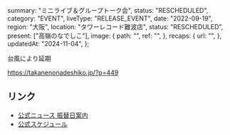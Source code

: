   summary: "ミニライブ＆グループトーク会",
  status: "RESCHEDULED",
  category: "EVENT",
  liveType: "RELEASE_EVENT",
  date: "2022-09-19",
  region: "大阪",
  location: "タワーレコード難波店",
  status: "RESCHEDULED",
  present: ["高嶺のなでしこ"],
  image: {
    path: "",
    ref: "",
  },
  recaps: {
    url: "",
  },
  updatedAt: "2024-11-04",
};

台風により延期

https://takanenonadeshiko.jp/?p=449

## リンク

- [公式ニュース 振替日案内](https://takanenonadeshiko.jp/?p=492)
- [公式スケジュール](https://takanenonadeshiko.jp/?p=438)

